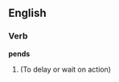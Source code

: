 ==English==

===Verb===
'''pends'''

# {{third-person singular of|pend}} (To delay or wait on action)